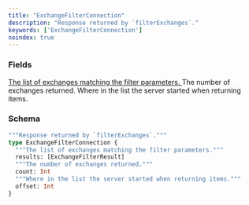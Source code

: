 ```yaml
---
title: "ExchangeFilterConnection"
description: "Response returned by `filterExchanges`."
keywords: ['ExchangeFilterConnection']
noindex: true
---
```


### Fields

<a href="/api-reference/types/exchangefilterresult">
  <ResponseField name="results" type="[ExchangeFilterResult]">
    The list of exchanges matching the filter parameters.
  </ResponseField>
</a>

<ResponseField name="count" type="Int">
  The number of exchanges returned.
</ResponseField>

<ResponseField name="offset" type="Int">
  Where in the list the server started when returning items.
</ResponseField>

### Schema


```graphql 
"""Response returned by `filterExchanges`."""
type ExchangeFilterConnection {
  """The list of exchanges matching the filter parameters."""
  results: [ExchangeFilterResult]
  """The number of exchanges returned."""
  count: Int
  """Where in the list the server started when returning items."""
  offset: Int
}
```
